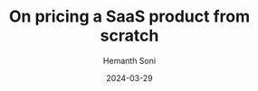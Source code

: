 ---
title: "On pricing a SaaS product from scratch"
date: "2024-03-29"
author: "Hemanth Soni"
status: "draft"
meta: ""
tldr: ""
category: "blog"
---